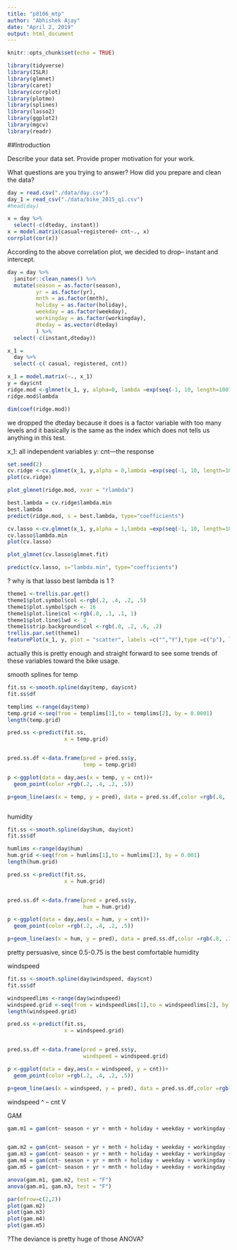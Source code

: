 ```yaml
---
title: "p8106_mtp"
author: "Abhishek Ajay"
date: "April 2, 2019"
output: html_document
---
```


```r
knitr::opts_chunk$set(echo = TRUE)

library(tidyverse)
library(ISLR)
library(glmnet)
library(caret)
library(corrplot)
library(plotmo)
library(splines)
library(lasso2)
library(ggplot2)
library(mgcv)
library(readr)
```

##Introduction

Describe your data set. Provide proper motivation for your work.

What questions are you trying to answer?
How did you prepare and clean the data?


```r
day = read.csv("./data/day.csv")
day_1 = read_csv("./data/bike_2015_q1.csv")
#head(day)

x = day %>% 
  select(-c(dteday, instant)) 
x = model.matrix(casual+registered+ cnt~., x)
corrplot(cor(x))
```


According to the above correlation plot, we decided to drop-- instant and intercept.

```r
day = day %>% 
  janitor::clean_names() %>% 
  mutate(season = as.factor(season), 
         yr = as.factor(yr), 
         mnth = as.factor(mnth), 
         holiday = as.factor(holiday), 
         weekday = as.factor(weekday), 
         workingday = as.factor(workingday),
         dteday = as.vector(dteday)
         ) %>% 
  select(-c(instant,dteday))
```

```r
x_1 = 
  day %>% 
  select(-c( casual, registered, cnt))

x_1 = model.matrix(~., x_1)
y = day$cnt
ridge.mod <-glmnet(x_1, y, alpha=0, lambda =exp(seq(-1, 10, length=100)))
ridge.mod$lambda

dim(coef(ridge.mod))

```

we dropped the dteday because it does is a factor variable with too many levels and it basically is the same as the index which does not tells us anything in this test. 

x_1: all independent variables
y: cnt---the response

```r
set.seed(2)
cv.ridge <-cv.glmnet(x_1, y,alpha = 0,lambda =exp(seq(-1, 10, length=100)),type.measure = "mse")
plot(cv.ridge)

plot_glmnet(ridge.mod, xvar = "rlambda")

best.lambda = cv.ridge$lambda.min
best.lambda
predict(ridge.mod, s = best.lambda, type="coefficients")
```


```r

cv.lasso <-cv.glmnet(x_1, y,alpha = 1,lambda =exp(seq(-1, 10, length=100)),type.measure = "mse")
cv.lasso$lambda.min
plot(cv.lasso)

plot_glmnet(cv.lasso$glmnet.fit)

predict(cv.lasso, s="lambda.min", type="coefficients")
```

? why is that lasso best lambda is 1 ?


```r
theme1 <-trellis.par.get()
theme1$plot.symbol$col <-rgb(.2, .4, .2, .5)
theme1$plot.symbol$pch <- 16
theme1$plot.line$col <-rgb(.8, .1, .1, 1)
theme1$plot.line$lwd <- 2
theme1$strip.background$col <-rgb(.0, .2, .6, .2)
trellis.par.set(theme1)
featurePlot(x_1, y, plot = "scatter", labels =c("","Y"),type =c("p"), layout =c(4, 2))
```

actually this is pretty enough and straight forward to see some trends of these variables toward the bike usage. 





smooth splines for temp

```r
fit.ss <-smooth.spline(day$temp, day$cnt)
fit.ss$df

templims <-range(day$temp)
temp.grid <-seq(from = templims[1],to = templims[2], by = 0.0001)
length(temp.grid)

pred.ss <-predict(fit.ss,
                  x = temp.grid)


pred.ss.df <-data.frame(pred = pred.ss$y,
                        temp = temp.grid)

p <-ggplot(data = day,aes(x = temp, y = cnt))+
  geom_point(color =rgb(.2, .4, .2, .5))

p+geom_line(aes(x = temp, y = pred), data = pred.ss.df,color =rgb(.8, .1, .1, 1))+ theme_bw()



```

humidity

```r
fit.ss <-smooth.spline(day$hum, day$cnt)
fit.ss$df

humlims <-range(day$hum)
hum.grid <-seq(from = humlims[1],to = humlims[2], by = 0.001)
length(hum.grid)

pred.ss <-predict(fit.ss,
                  x = hum.grid)


pred.ss.df <-data.frame(pred = pred.ss$y,
                        hum = hum.grid)

p <-ggplot(data = day,aes(x = hum, y = cnt))+
  geom_point(color =rgb(.2, .4, .2, .5))

p+geom_line(aes(x = hum, y = pred), data = pred.ss.df,color =rgb(.8, .1, .1, 1))+ theme_bw()
```

pretty persuasive, since 0.5-0.75 is the best comfortable humidity



windspeed

```r
fit.ss <-smooth.spline(day$windspeed, day$cnt)
fit.ss$df

windspeedlims <-range(day$windspeed)
windspeed.grid <-seq(from = windspeedlims[1],to = windspeedlims[2], by = 0.001)
length(windspeed.grid)

pred.ss <-predict(fit.ss,
                  x = windspeed.grid)


pred.ss.df <-data.frame(pred = pred.ss$y,
                        windspeed = windspeed.grid)

p <-ggplot(data = day,aes(x = windspeed, y = cnt))+
  geom_point(color =rgb(.2, .4, .2, .5))

p+geom_line(aes(x = windspeed, y = pred), data = pred.ss.df,color =rgb(.8, .1, .1, 1))+ theme_bw()
```

windspeed ^  --  cnt V


GAM
```r
gam.m1 = gam(cnt~ season + yr + mnth + holiday + weekday + workingday + weathersit + temp + atemp + hum + windspeed, data = day)


gam.m2 = gam(cnt~ season + yr + mnth + holiday + weekday + workingday + weathersit + s(temp) + atemp + hum + windspeed, data = day) # s:temp
gam.m3 = gam(cnt~ season + yr + mnth + holiday + weekday + workingday + weathersit + temp + s(atemp) + hum + windspeed, data = day) # s:atemp
gam.m4 = gam(cnt~ season + yr + mnth + holiday + weekday + workingday + weathersit + temp + atemp + s(hum) + windspeed, data = day) # s:hum
gam.m5 = gam(cnt~ season + yr + mnth + holiday + weekday + workingday + weathersit + temp + atemp + hum + s(windspeed), data = day) # s:windspeed

anova(gam.m1, gam.m2, test = "F")
anova(gam.m1, gam.m3, test = "F")

par(mfrow=c(2,2))
plot(gam.m2)
plot(gam.m3)
plot(gam.m4)
plot(gam.m5)
```

?The deviance is pretty huge of those ANOVA?